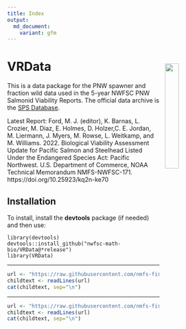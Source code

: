 ```yaml
---
title: Index
output: 
  md_document:
    variant: gfm
---
```


<!-- index.md is generated from Index.Rmd. Please edit that file -->

# VRData <img src="man/figures/logohex.png" align="right" style="padding: 10px"/ width="25%">

This is a data package for the PNW spawner and fraction wild data used in the 5-year NWFSC PNW Salmonid Viability Reports. The official data archive is the [SPS Database](https://www.fisheries.noaa.gov/resource/tool-app/salmon-population-summaries-sps).

Latest Report: Ford, M. J. (editor), K. Barnas, L. Crozier,  M. Diaz, E. Holmes, D. Holzer,C. E. Jordan, M. Liermann, J. Myers, M. Rowse, L. Weitkamp, and M. Williams. 2022. Biological Viability Assessment Update for Pacific
Salmon and Steelhead Listed Under the Endangered Species Act: Pacific
Northwest. U.S. Department of Commerce, NOAA Technical Memorandum
NMFS-NWFSC-171. https://doi.org/10.25923/kq2n-ke70


## Installation

To install, install the **devtools** package (if needed) and then use:
```
library(devtools)
devtools::install_github("nwfsc-math-bio/VRData@*release")
library(VRData)
```

****

```r
url <- "https://raw.githubusercontent.com/nmfs-fish-tools/Resources/master/Disclaimer.md"
childtext <- readLines(url)
cat(childtext, sep="\n")
```

****

```r
url <- "https://raw.githubusercontent.com/nmfs-fish-tools/Resources/master/footer.md" 
childtext <- readLines(url)
cat(childtext, sep="\n")
```
